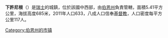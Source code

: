 {{Infobox Swiss town
 | subject_name		= Niederhünigen
 | municipality_name	= Niederhünigen
 | municipality_type	= municipality
 | imagepath_coa	= Wappen Niederhuenigen.svg|pixel_coa=
 | map			= 
 | languages		= German
 | canton		= 伯尔尼州
 | iso-code-region 	= CH-BE
 | district		= Bern-Mittelland
 |coordinates = {{coord|46|53|N|7|38|E|display=inline,title}}
 |lat_NS=N|long_EW=E
 | postal_code		= 3504
 | municipality_code	= 0617
 | area			= 5.4
 | elevation		= 685|elevation_description= 
 | population   = 633 | populationof = Dec 2011 | popofyear = 2011
 | website		= www.niederhuenigen.ch
 | places		= 
|}}
'''下許尼根'''（{{lang-de|Niederhünigen}}）是[[瑞士|瑞士]]的城鎮，位於該國中西部，由[[伯恩州|伯恩州]]負責管轄，面積5.41平方公里，海拔高度685米，2011年人口633，八成人口信奉[[基督教|基督教]]，人口密度每平方公里117人。

{{Switzerland-geo-stub}}
{{normdaten}}
[[Category:伯恩州的市镇|Category:伯恩州的市镇]]